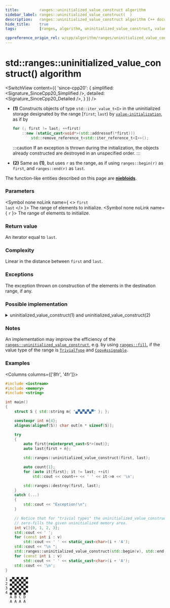 ```yaml
---
title:         ranges::uninitialized_value_construct algorithm
sidebar_label: ranges::uninitialized_value_construct(  )
description:   ranges::uninitialized_value_construct algorithm C++ documentation
hide_title:    true
tags:          [ranges, algorithm, uninitialized_value_construct, value_construct, uninitialized, clone]

cppreference_origin_rel: w/cpp/algorithm/ranges/uninitialized_value_construct
---
```



<!----------------- Codes ---------------------->


# std::ranges::uninitialized_value_construct() algorithm

<SwitchView content={{
	'since-cpp20': {
		simplified:	<Signature_SinceCpp20_Simplified />,
		detailed:	<Signature_SinceCpp20_Detailed />,
	}
}} />

- **(1)** Constructs objects of type `std::iter_value_t<I>` in the uninitialized storage designated by the range [`first`; `last`)
  by [`value-initialization`](#), as if by
  ```cpp
  for (; first != last; ++first)
      ::new (static_cast<void*>(std::addressof(*first)))
          std::remove_reference_t<std::iter_reference_t<I>>();
  ```
  :::caution
  If an exception is thrown during the initialization, the objects already constructed are destroyed in an unspecified order.
  :::

- **(2)** Same as **(1)**, but uses `r` as the range, as if using `ranges::begin(r)` as `first`, and `ranges::end(r)` as `last`.

The function-like entities described on this page are [**niebloids**](#).

### Parameters

<SymbolTable>

  <Symbol none noLink name={ <> <code>first</code> <br/> <code>last</code> </> }>
    The range of elements to initialize.
  </Symbol>
  <Symbol none noLink name={ <code>r</code> }>
    The range of elements to initialize.
  </Symbol>

</SymbolTable>

### Return value

An iterator equal to `last`.

### Complexity

Linear in the distance between `first` and `last`.

### Exceptions

The exception thrown on construction of the elements in the destination range, if any.

### Possible implementation

<details>
<summary>uninitialized_value_construct(1) and uninitialized_value_construct(2)</summary>

```cpp
truct uninitialized_value_construct_fn
{
    template<no-throw-forward-iterator I, no-throw-sentinel-for<I> S>
    requires std::default_initializable<std::iter_value_t<I>>
    I operator()(I first, S last) const
    {
        using T = std::remove_reference_t<std::iter_reference_t<I>>;
        if constexpr (std::is_trivial_v<T> && std::is_copy_assignable_v<T>)
            return ranges::fill(first, last, T());
        I rollback{first};
        try
        {
            for (; !(first == last); ++first)
                ::new (const_cast<void*>(static_cast<const volatile void*>
                    (std::addressof(*first)))) T();
            return first;
        }
        catch (...) // rollback: destroy constructed elements
        {
            for (; rollback != first; ++rollback)
                ranges::destroy_at(std::addressof(*rollback));
            throw;
        }
    }

    template<no-throw-forward-range R>
    requires std::default_initializable<ranges::range_value_t<R>>
    ranges::borrowed_iterator_t<R>
    operator()(R&& r) const
    {
        return (*this)(ranges::begin(r), ranges::end(r));
    }
};

inline constexpr uninitialized_value_construct_fn uninitialized_value_construct{};
```

</details>

### Notes

An implementation may improve the efficiency of the [`ranges::uninitialized_value_construct`](#), e.g. by using
[`ranges::fill`](/docs/std/algo/ranges/fill), if the value type of the range is [`TrivialType`](/docs/named_req/TrivialType) and [`CopyAssignable`](/docs/named_req/CopyAssignable).

### Examples

<Columns columns={['8fr', '4fr']}>
<div>

```cpp title='Main.cpp' showLineNumbers
#include <iostream>
#include <memory>
#include <string>

int main()
{
    struct S { std::string m{ "▄▀▄▀▄▀▄▀" }; };

    constexpr int n{4};
    alignas(alignof(S)) char out[n * sizeof(S)];

    try
    {
        auto first{reinterpret_cast<S*>(out)};
        auto last{first + n};

        std::ranges::uninitialized_value_construct(first, last);

        auto count{1};
        for (auto it{first}; it != last; ++it)
            std::cout << count++ << ' ' << it->m << '\n';

        std::ranges::destroy(first, last);
    }
    catch (...)
    {
        std::cout << "Exception!\n";
    }

    // Notice that for "trivial types" the uninitialized_value_construct
    // zero-fills the given uninitialized memory area.
    int v[]{0, 1, 2, 3};
    std::cout << ' ';
    for (const int i : v)
        std::cout << ' ' << static_cast<char>(i + 'A');
    std::cout << "\n ";
    std::ranges::uninitialized_value_construct(std::begin(v), std::end(v));
    for (const int i : v)
        std::cout << ' ' << static_cast<char>(i + 'A');
    std::cout << '\n';
}
```

</div>
<div>

```plaintext title="Output"
1 ▄▀▄▀▄▀▄▀
2 ▄▀▄▀▄▀▄▀
3 ▄▀▄▀▄▀▄▀
4 ▄▀▄▀▄▀▄▀
  A B C D
  A A A A
```

</div>
</Columns>
